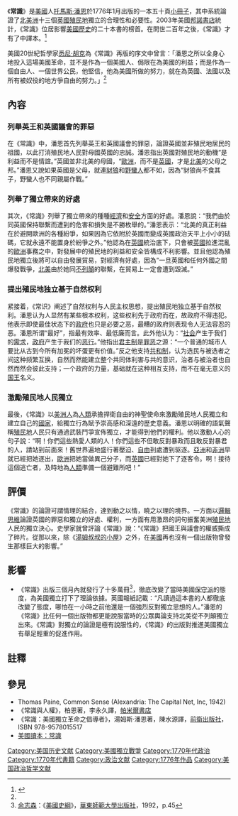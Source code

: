 {{Expand|time=2017-05-28T16:46:34+00:00}}

{{Infobox Book
| name          = 常識 
| title_orig    = 
| translator    = 
| image         = [[Image:commonsense.jpg|200px]]
| image_caption = 
| author        = [[托馬斯·潘恩|托馬斯·潘恩]]
| illustrator   = 
| cover_artist  = 
| country       = 
| language      = 英文
| series        = 
| subject       = 
| genre         = 
| publisher     = 
| pub_date      = 
| english_pub_date = 
| media_type    = 
| pages         = 
| isbn          = 
| oclc          = 
| preceded_by   = 
| followed_by   = 
}}

《'''常識'''》是[[美國|美國]]人[[托馬斯·潘恩|托馬斯·潘恩]]於1776年1月出版的一本五十頁[[小冊子|小冊子]]，其中系統論證了[[北美洲|北美洲]]十三個[[英國殖民地|英國殖民地]]獨立的合理性和必要性。2003年美國[[邦諾書店|邦諾書店]]統計，《常識》位居影響[[美國歷史|美國歷史]]的二十本書的榜首。在問世二百年之後，《常識》才有了中譯本。<ref name="曹長青-常識序">{{cite journal|title=《常识》华夏出版社2004年版，托马斯·潘恩著，何实译|author=托马斯·潘恩著，何实译，华夏出版社|url=https://book.douban.com/subject/1027030/|journal=《常识》华夏出版社2004年版|year=2007年|dead-url=no|access-date=2022-03-24|archive-date=2022-03-24|archive-url=https://web.archive.org/web/20220324225619/https://book.douban.com/subject/1027030/}}</ref>

美國20世紀哲學家[[悉尼·胡克|悉尼·胡克]]為《常識》再版的序文中曾言：「潘恩之所以全身心地投入這場美國革命，並不是作為一個美國人、侷限在為美國的利益；而是作為一個自由人、一個世界公民，他堅信，他為美國所做的努力，就在為英國、法國以及所有被奴役的地方爭自由的努力。」<ref name="曹長青-常識序"/><br/>

==內容==
===列舉英王和英國議會的罪惡===
在《常識》中，潘恩首先列舉英王和英國議會的罪惡，論證英國並非殖民地居民的祖國，以此打消殖民地人民對母國英國的忠誠。潘恩指出英國對殖民地的動機“是利益而不是情誼。”英國並非北美的母國，“[[歐洲|歐洲]]，而不是[[英國|英國]]，才是[[北美|北美]]的父母之邦。”潘恩又說如果英國是父母，就連[[豺狼|豺狼]]和[[野蠻人|野蠻人]]都不如，因為“豺狼尚不食其子，野蠻人也不同親屬作戰。”

===列舉了獨立帶來的好處===
其次，《常識》列舉了獨立帶來的種種[[經濟|經濟]]和[[安全|安全]]方面的好處。潘恩說：“我們由於同英國保持聯繫而遭到的危害和損失是不勝枚舉的。”潘恩表示：“北美的真正利益在於避開歐洲的各種紛爭，如果因為它依附於英國而變成英國政治天平上小小的砝碼，它就永遠不能置身於紛爭之外。”他認為在[[英國|英國]]統治底下，只會被[[英國|英國]]拉進混亂的[[歐洲|歐洲]]事務之中，對發展中的殖民地的利益和安全皆構成不利影響。並且他認為殖民地獨立後將可以自由發展貿易，對經濟有好處，因為“一旦英國和任何外國之間爆發戰爭，[[北美|北美]]由於她同[[不列顛|不列顛]]的聯繫，在貿易上一定會遭到毀滅。”
===提出殖民地独立基于自然权利===
紧接着，《常识》阐述了自然权利与人民主权思想，提出殖民地独立基于自然权利。潘恩认为人显然有某些根本权利，这些权利先于政府而在，故政府不得违犯。他表示即使最佳状态下的[[政府|政府]]也只是必要之恶，最糟的政府则表现令人无法容忍的恶。潘恩所谓“最好”，指最有效率、最低廉而言。此外他认为：“[[社会|社会]]产生于我们的[[需求|需求]]，[[政府|政府]]产生于我们的[[恶行|恶行]]。”他指出[[君主制|君主制]]是[[罪恶|罪恶]]之源：“一个普通的城市人要比从古到今所有加冕的坏蛋更有价值。”反之他支持[[共和制|共和制]]，认为选民与被选者之间这种频繁互换，自然而然能建立整个共同体利害与共的意识，治者与被治者也自然而然会彼此支持；一个政府的力量，基础就在这种相互支持，而不在毫无意义的[[国王|国王]]名义。

===激勵殖民地人民獨立===
最後，《常識》以[[美洲人|美洲人]]為[[人類|人類]]承擔捍衛自由的神聖使命來激勵殖民地人民獨立和建立自己的[[國家|國家]]，給獨立行為賦予崇高感和深遠的歷史意義。潘恩以明確的語氣聲稱[[殖民地|殖民地]]人民只有通過武裝鬥爭宣佈獨立，才能得到他們的權利。他以激動人心的句子說：“啊！你們這些熱愛人類的人！你們這些不但敢反對暴政而且敢反對暴君的人，請站到前面來！舊世界遍地盛行著壓迫、[[自由|自由]]到處遭到驱逐。[[亞洲|亞洲]]和[[非洲|非洲]]早就已經把她逐出，[[歐洲|歐洲]]把她當做異己分子，而[[英國|英國]]已經對她下了逐客令。啊！接待這個逃亡者，及時地為[[人類|人類]]準備一個避難所吧！”

==評價==
《常識》的論證可謂情理的結合，達到動之以情，曉之以理的境界。一方面以[[邏輯思維|邏輯思維]]論證英國的罪惡和獨立的好處、權利，一方面有用激昂的詞句振奮美洲[[殖民地|殖民地]]人民的獨立決心。史學家就曾評論《常識》說：“《常識》把國王與議會的權威撕成了碎片。從那以來，除《[[湯姆叔叔的小屋|湯姆叔叔的小屋]]》之外，在[[美國|美國]]再也沒有一個出版物曾發生那樣巨大的影響。”

==影響==
*《常識》出版三個月內就發行了十多萬冊<ref>[[余志森|余志森]]：《[[美國史綱|美國史綱]]》，[[華東師範大學出版社|華東師範大學出版社]]，1992，p.45</ref>，徹底改變了當時美國[[保守派|保守派]]的態度，為美國獨立打下了理論依據。英國報紙記載：“凡讀過這本書的人都徹底改變了態度，哪怕在一小時之前他還是一個強烈反對獨立思想的人。”潘恩的《常識》比任何一個出版物都更能說服當時的公眾輿論支持北美從不列顛獨立出來。《常識》對獨立的論證是極有說服性的，《常識》的出版對推進美國獨立有舉足輕重的促進作用。

==註釋==

{{Reflist|2}}

==參見==
*Thomas Paine, Common Sense (Alexandria: The Capital Net, Inc, 1942)
*《常識與人權》，柏恩著，李永久譯，[[帕米爾書店|帕米爾書店]]
*《常識：美國獨立革命之倡導者》，湯姆斯·潘恩著，陳水源譯，[[前衛出版社|前衛出版社]]，ISBN 978-9578015517
*[http://www.ait.org.tw/infousa/zhtw/PUBS/AmReader/p57.htm 美國讀本：常識] {{Wayback|url=http://www.ait.org.tw/infousa/zhtw/PUBS/AmReader/p57.htm |date=20151203220126 }}

[[Category:美国历史文献|Category:美国历史文献]]
[[Category:美國獨立戰爭|Category:美國獨立戰爭]]
[[Category:1770年代政治|Category:1770年代政治]]
[[Category:1770年代書籍|Category:1770年代書籍]]
[[Category:政治文献|Category:政治文献]]
[[Category:1776年作品|Category:1776年作品]]
[[Category:美国政治哲学文献|Category:美国政治哲学文献]]